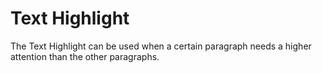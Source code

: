 
<Meta of={TextHighlightStories} />

# Text Highlight

<div>
  The Text Highlight can be used when a certain paragraph needs a higher attention than the other
  paragraphs.
</div>

<Canvas of={TextHighlightStories.Default} sourceState="shown" />
